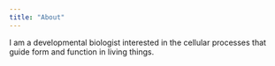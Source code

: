 ```yaml
---
title: "About"
---
```


I am a developmental biologist interested in the cellular processes that guide form and function in living things.